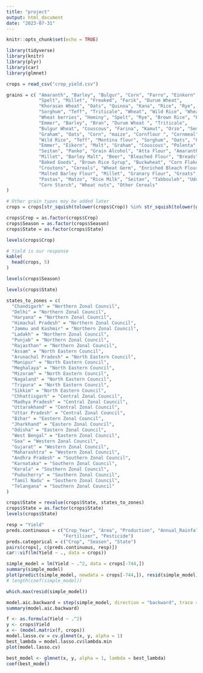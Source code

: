 ```yaml
---
title: "project"
output: html_document
date: "2023-07-31"
---
```


```r
knitr::opts_chunk$set(echo = TRUE)
```

```r
library(tidyverse)
library(knitr)
library(plyr)
library(car)
library(glmnet)
```

```r
crops = read_csv("crop_yield.csv")
```


```r

grains = c( "Amaranth", "Barley", "Bulgur", "Corn", "Farro", "Einkorn", "Emmer",
            "Spelt", "Millet", "Freaked", "Farik", "Durum Wheat", 
            "Khorasan Wheat", "Oats", "Quinoa", "Kana", "Rice", "Rye", 
            "Sorghum", "Teff", "Triticale", "Wheat", "Wild Rice", "Wheat", 
            "Wheat berries", "Hominy", "Spelt", "Rye", "Brown Rice", "Farro", 
            "Emmer", "Barley", "Bran", "Durum Wheat ", "Triticale", 
            "Bulgur Wheat", "Couscous", "Farina", "Kamut", "Orzo", "Semolina", 
            "Graham", "Oats", "Corn", "maize", "Cornflour ", "Cornmeal", "Rice", 
            "Wild Rice", "Teff", "Montina flour", "Sorghum", "Oats", "Freekeh", 
            "Emmer", "Eikorn", "Malt", "Graham", "Couscous", "Polenta", "Muesli", 
            "Seitan", "Panko", "Grain Alcohol", "Atta Flour", "Amaranth", "Quinoa", 
            "Millet", "Barley Malt", "Beer", "Bleached Flour", "Breads", 
            "Baked Goods", "Brown Rice Syrup", "Buckwheat", "Corn Flakes", 
            "Croutons", "Cereals", "Wheat Germ", "Enriched Bleach Flour", 
            "Malted Barley Flour", "Millet", "Granary Flour", "Groats", 
            "Pastas", "Matzo", "Rice Milk", "Seitan", "Tabbouleh", "Udon", 
            "Corn Starch", "Wheat nuts", "Other Cereals"
)

# Other grain types may be added later
crops = crops[str_squish(tolower(crops$Crop)) %in% str_squish(tolower(grains)),]

crops$Crop = as.factor(crops$Crop)
crops$Season = as.factor(crops$Season)
crops$State = as.factor(crops$State)

levels(crops$Crop)

# Yield is our response
kable(
  head(crops, 5)
)
```

```r
levels(crops$Season)
```

```r
levels(crops$State)

states_to_zones = c(
  "Chandigarh" = "Northern Zonal Council",
  "Delhi" = "Northern Zonal Council",
  "Haryana" = "Northern Zonal Council",
  "Himachal Pradesh" = "Northern Zonal Council",
  "Jammu and Kashmir" = "Northern Zonal Council",
  "Ladakh" = "Northern Zonal Council",
  "Punjab" = "Northern Zonal Council",
  "Rajasthan" = "Northern Zonal Council",
  "Assam" = "North Eastern Council",
  "Arunachal Pradesh" = "North Eastern Council",
  "Manipur" = "North Eastern Council",
  "Meghalaya" = "North Eastern Council",
  "Mizoram" = "North Eastern Council",
  "Nagaland" = "North Eastern Council",
  "Tripura" = "North Eastern Council",
  "Sikkim" = "North Eastern Council",
  "Chhattisgarh" = "Central Zonal Council",
  "Madhya Pradesh" = "Central Zonal Council",
  "Uttarakhand" = "Central Zonal Council",
  "Uttar Pradesh" = "Central Zonal Council",
  "Bihar" = "Eastern Zonal Council",
  "Jharkhand" = "Eastern Zonal Council",
  "Odisha" = "Eastern Zonal Council",
  "West Bengal" = "Eastern Zonal Council",
  "Goa" = "Western Zonal Council",
  "Gujarat" = "Western Zonal Council",
  "Maharashtra" = "Western Zonal Council",
  "Andhra Pradesh" = "Southern Zonal Council",
  "Karnataka" = "Southern Zonal Council",
  "Kerala" = "Southern Zonal Council",
  "Puducherry" = "Southern Zonal Council",
  "Tamil Nadu" = "Southern Zonal Council",
  "Telangana" = "Southern Zonal Council"
)

crops$State = revalue(crops$State, states_to_zones)
crops$State = as.factor(crops$State)
levels(crops$State)
```

```r
resp = "Yield"
preds.continuous = c("Crop_Year", "Area", "Production", "Annual_Rainfall", 
                     "Fertilizer", "Pesticide")
preds.categorical = c("Crop", "Season", "State")
pairs(crops[, c(preds.continuous, resp)])
car::vif(lm(Yield ~ ., data = crops))
```

```r
simple_model = lm(Yield ~ .^2, data = crops[-744,])
summary(simple_model)
plot(predict(simple_model, newdata = crops[-744,]), resid(simple_model))
# length(coef(simple_model))

which.max(resid(simple_model))

model.aic.backward = step(simple_model, direction = "backward", trace = 0)
summary(model.aic.backward)
```

```r
f <- as.formula(Yield ~ .^2)
y <- crops$Yield
x <- (model.matrix(f, crops))
model.lasso.cv = cv.glmnet(x, y, alpha = 1)
best_lambda = model.lasso.cv$lambda.min
plot(model.lasso.cv)

best_model <- glmnet(x, y, alpha = 1, lambda = best_lambda)
coef(best_model)
```

